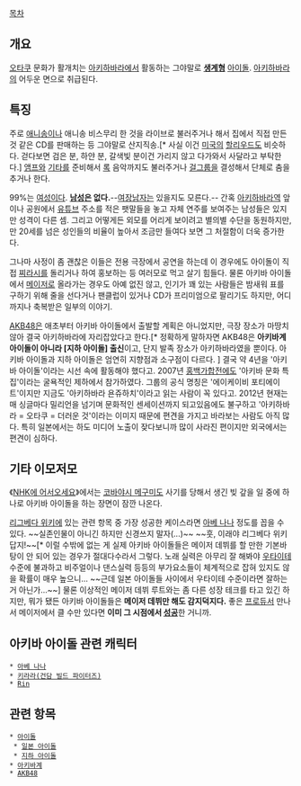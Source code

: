 [[목차]]
== 개요 ==
[[오타쿠]] 문화가 활개치는 [[아키하바라]]에서 활동하는 그야말로 '''[[생계]]형''' [[아이돌]]. [[아키하바라]]의 어두운 면으로 취급된다.

== 특징 ==
주로 [[애니송]]이나 애니송 비스무리 한 것을 라이브로 불러주거나 해서 집에서 직접 만든 것 같은 CD를 판매하는 등 그야말로 산지직송.[* 사실 이건 [[미국]]의 [[할리우드]]도 비슷하다. 걷다보면 검은 분, 하얀 분, 갈색빛 분이건 가리지 않고 다가와서 사달라고 부탁한다.] [[앰프]]와 [[기타]]를 준비해서 [[록]] 음악까지도 불러주거나 [[걸그룹]]을 결성해서 단체로 춤을 추거나 한다.

99%는 [[여성]]이다. '''[[남성]]은 없다.'''--[[여장남자]]는 있을지도 모른다.-- 간혹 [[아키하바라역]] 앞이나 공원에서 [[유튜브]] 주소를 적은 팻말들을 놓고 자체 연주를 보여주는 남성들은 있지만 성격이 다른 셈. 그리고 어떻게든 외모를 어리게 보이려고 별의별 수단을 동원하지만, 만 20세를 넘은 성인들의 비율이 높아서 조금만 들여다 보면 그 처절함이 더욱 증가한다.

그나마 사정이 좀 괜찮은 이들은 전용 극장에서 공연을 하는데 이 경우에도 아이돌이 직접 [[찌라시]]를 돌리거나 하여 홍보하는 등 여러모로 먹고 살기 힘들다. 물론 아키바 아이돌에서 [[메이저]]로 올라가는 경우도 아예 없진 않고, 인기가 꽤 있는 사람들은 밤새워 표를 구하기 위해 줄을 선다거나 팬클럽이 있거나 CD가 프리미엄으로 팔리기도 하지만, 어디까지나 축복받은 일부의 이야기. 

[[AKB48]]은 애초부터 아키바 아이돌에서 출발할 계획은 아니었지만, 극장 장소가 마땅치 않아 결국 아키하바라에 자리잡았다고 한다.[* 정확하게 말하자면 AKB48은 '''아키바계 아이돌이 아니라 [지하 아이돌] 출신'''이고, 단지 발족 장소가 아키하바라였을 뿐이다. 아키바 아이돌과 지하 아이돌은 엄연히 지향점과 소구점이 다르다. ] 결국 약 4년을 '아키바 아이돌'이라는 시선 속에 활동해야 했다고. 2007년 [[홍백가합전]]에도 '아키바 문화 특집'이라는 굴욕적인 제하에서 참가하였다. 그룹의 공식 명칭은 '에이케이비 포티에이트'이지만 지금도 '아키하바라 욘쥬하치'이라고 읽는 사람이 꼭 있다고. 2012년 현재는 매 싱글마다 밀리언을 넘기며 문화적인 센세이션까지 되고있음에도 불구하고 '아키하바라 = 오타쿠 = 더러운 것'이라는 이미지 때문에 편견을 가지고 바라보는 사람도 아직 많다. 특히 일본에서는 하도 미디어 노출이 잦다보니까 많이 사라진 편이지만 외국에서는 편견이 심하다.

== 기타 이모저모 ==
《[[NHK에 어서오세요]]》에서는 [[코바야시 메구미]]도 사기를 당해서 생긴 빚 갚을 일 중에 하나로 아키바 아이돌을 하는 장면이 잠깐 나온다.

[[리그베다 위키]]에 있는 관련 항목 중 가장 성공한 케이스라면 [[아베 나나]] 정도를 꼽을 수 있다. ~~실존인물이 아니긴 하지만 신경쓰지 말자(...)~~ ~~훗, 이래야 리그베다 위키답지!~~[* 이럴 수밖에 없는 게 실제 아키바 아이돌들은 메이저 데뷔를 할 만한 기본바탕이 안 되어 있는 경우가 절대다수라서 그렇다. 노래 실력은 아무리 잘 해봐야 [[우타이테]] 수준에 불과하고 비주얼이나 댄스실력 등등의 부가요소들이 체계적으로 잡혀 있지도 않을 확률이 매우 높으니... ~~근데 일본 아이돌들 사이에서 우타이테 수준이라면 잘하는거 아닌가...~~] 물론 이상적인 메이저 데뷔 루트와는 좀 다른 성장 테크를 타고 있긴 하지만, 뭐가 됐든 아키바 아이돌들은 '''메이저 데뷔만 해도 감지덕지다.''' 좋은 [[프로듀서]] 만나서 메이저에서 클 수만 있다면 '''이미 그 시점에서 [[성공]]'''한 거니까.

== 아키바 아이돌 관련 캐릭터 ==
 * [[아베 나나]]
 * [[키라라(건담 빌드 파이터즈)]]
 * [[Rin]]

== 관련 항목 ==
 * [[아이돌]]
  * [[일본 아이돌]]
  * [[지하 아이돌]]
 * [[아키바계]]
 * [[AKB48]]
